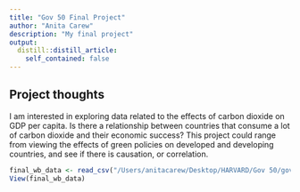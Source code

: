 ```yaml
---
title: "Gov 50 Final Project"
author: "Anita Carew"
description: "My final project"
output:
  distill::distill_article:
    self_contained: false
---
```




## Project thoughts

I am interested in exploring data related to the effects of carbon dioxide on GDP per capita. Is there a relationship between countries that consume a lot of carbon dioxide and their economic success? This project could range from viewing the effects of green policies on developed and developing countries, and see if there is causation, or correlation.



```r
final_wb_data <- read_csv("/Users/anitacarew/Desktop/HARVARD/Gov 50/gov50 final project/final_wb_data.csv")
View(final_wb_data)
```



